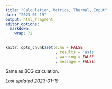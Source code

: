 ```yaml
---
title: "Calculation, Metrics, Thermal, Input"
date: "2023-01-19"
output: html_fragment
editor_options: 
  markdown: 
    wrap: 72
---
```


```r
knitr::opts_chunk$set(echo = FALSE
                      , results = 'asis'
                      , warning = FALSE
                      , message = FALSE)
```

Same as BCG calculation.

*Last updated 2023-01-19*
